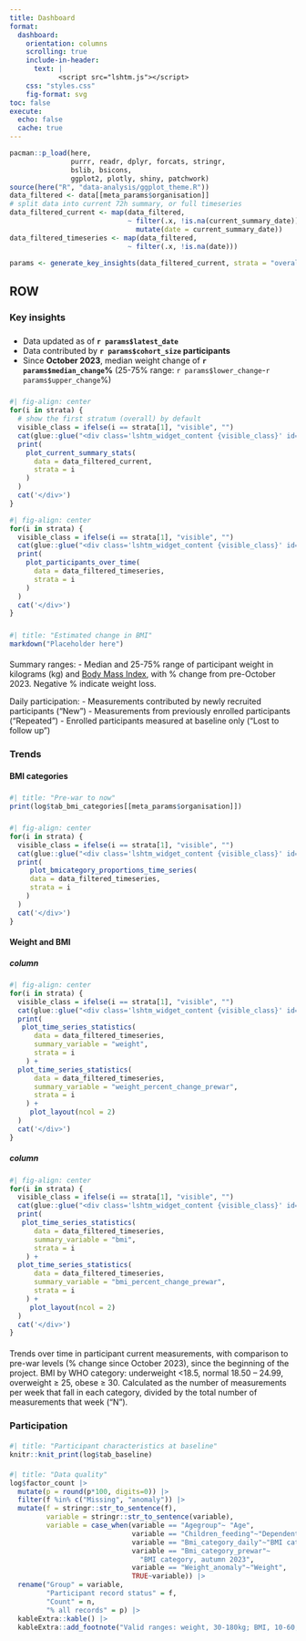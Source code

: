 ```yaml
---
title: Dashboard
format: 
  dashboard:
    orientation: columns
    scrolling: true
    include-in-header:
      text: |
            <script src="lshtm.js"></script>
    css: "styles.css"
    fig-format: svg
toc: false
execute: 
  echo: false
  cache: true
---
```


```r
pacman::p_load(here, 
               purrr, readr, dplyr, forcats, stringr,
               bslib, bsicons,
               ggplot2, plotly, shiny, patchwork)
source(here("R", "data-analysis/ggplot_theme.R"))
data_filtered <- data[[meta_params$organisation]]
# split data into current 72h summary, or full timeseries
data_filtered_current <- map(data_filtered,
                             ~ filter(.x, !is.na(current_summary_date)) |> 
                               mutate(date = current_summary_date))
data_filtered_timeseries <- map(data_filtered,
                             ~ filter(.x, !is.na(date)))

params <- generate_key_insights(data_filtered_current, strata = "overall")
```

## ROW {.tabset}

### Key insights

####

##### {width="20%"}

::: {.card}
- Data updated as of **`r params$latest_date`**
- Data contributed by **`r params$cohort_size` participants**
- Since **October 2023**, median weight change of **`r params$median_change`%** (25-75% range: `r params$lower_change`-`r params$upper_change`%)
:::

##### 

::: {.card .current_summary_card .lshtm_widget title="Current summary" fill="false"}
<div class="lshtm_widget_identifier" id="current_summary">
```r
#| fig-align: center
for(i in strata) {
  # show the first stratum (overall) by default
  visible_class = ifelse(i == strata[1], "visible", "")
  cat(glue::glue("<div class='lshtm_widget_content {visible_class}' id='current_summary_{i}'>"))
  print(
    plot_current_summary_stats(
      data = data_filtered_current,
      strata = i
    )
  )
  cat('</div>')
}
```
</div>
:::

::: {.card .participants_card .lshtm_widget fill="false"}
<div class="lshtm_widget_identifier" id="participants">
```r
#| fig-align: center
for(i in strata) {
  visible_class = ifelse(i == strata[1], "visible", "")
  cat(glue::glue("<div class='lshtm_widget_content {visible_class}' id='participants_{i}'>"))
  print(
    plot_participants_over_time(
      data = data_filtered_timeseries,
      strata = i
    )
  )
  cat('</div>')
}
```
</div>
:::

##### 

```r
#| title: "Estimated change in BMI"
markdown("Placeholder here")
```

#### {height="15%"}

::: {.callout-note collapse="true" title="Data" appearance="simple"}
Summary ranges:
- Median and 25-75% range of participant weight in kilograms (kg) and [Body Mass Index](https://www.cdc.gov/bmi/adult-calculator/index.html?), with % change from pre-October 2023. Negative % indicate weight loss.

Daily participation:
- Measurements contributed by newly recruited participants ("New")
- Measurements from previously enrolled participants ("Repeated")
- Enrolled participants measured at baseline only ("Lost to follow up")
:::

<!--- new tab ------------------------------------------------------------>
### Trends {.tabset}

#### BMI categories

##### {width="70%"}

```r
#| title: "Pre-war to now"
print(log$tab_bmi_categories[[meta_params$organisation]])
```

##### {width="30%"}

::: {.card .bmi_cat_card .lshtm_widget fill="false" title="BMI category % by week"}
<div class="lshtm_widget_identifier" id="bmi_cat">
```r
#| fig-align: center
for(i in strata) {
  visible_class = ifelse(i == strata[1], "visible", "")
  cat(glue::glue("<div class='lshtm_widget_content {visible_class}' id='bmi_cat_{i}'>"))
  print(
     plot_bmicategory_proportions_time_series(
     data = data_filtered_timeseries,
     strata = i
    )
  )
  cat('</div>')
}
```
</div>
:::

#### Weight and BMI

##### column

::: {.card .weight_trend_card .lshtm_widget fill="false"}
<div class="lshtm_widget_identifier" id="weight_trend">
```r
#| fig-align: center
for(i in strata) {
  visible_class = ifelse(i == strata[1], "visible", "")
  cat(glue::glue("<div class='lshtm_widget_content {visible_class}' id='weight_trend_{i}'>"))
  print(
   plot_time_series_statistics(
      data = data_filtered_timeseries,
      summary_variable = "weight",
      strata = i
    ) +
  plot_time_series_statistics(
      data = data_filtered_timeseries,
      summary_variable = "weight_percent_change_prewar",
      strata = i
    ) +
     plot_layout(ncol = 2)
  )
  cat('</div>')
}
```
</div>
:::

##### column

::: {.card .bmi_trend_card .lshtm_widget fill="false"}
<div class="lshtm_widget_identifier" id="bmi_trend">
```r
#| fig-align: center
for(i in strata) {
  visible_class = ifelse(i == strata[1], "visible", "")
  cat(glue::glue("<div class='lshtm_widget_content {visible_class}' id='bmi_trend_{i}'>"))
  print(
   plot_time_series_statistics(
      data = data_filtered_timeseries,
      summary_variable = "bmi",
      strata = i
    ) +
  plot_time_series_statistics(
      data = data_filtered_timeseries,
      summary_variable = "bmi_percent_change_prewar",
      strata = i
    ) +
     plot_layout(ncol = 2)
  )
  cat('</div>')
}
```
</div>
:::

####

::: {.callout-note collapse="true" appearance="minimnal"}
Trends over time in participant current measurements, with comparison to pre-war levels (% change since October 2023), since the beginning of the project. BMI by WHO category: underweight <18.5, normal 18.50 – 24.99, overweight ≥ 25, obese ≥ 30. Calculated as the number of measurements per week that fall in each category, divided by the total number of measurements that week ("N").
:::

### Participation

####

```r
#| title: "Participant characteristics at baseline"
knitr::knit_print(log$tab_baseline)
```

#### 

```r
#| title: "Data quality"
log$factor_count |> 
  mutate(p = round(p*100, digits=0)) |> 
  filter(f %in% c("Missing", "anomaly")) |> 
  mutate(f = stringr::str_to_sentence(f),
         variable = stringr::str_to_sentence(variable),
         variable = case_when(variable == "Agegroup"~ "Age",
                              variable == "Children_feeding"~"Dependent children",
                              variable == "Bmi_category_daily"~"BMI category, current",
                              variable == "Bmi_category_prewar"~
                                "BMI category, autumn 2023",
                              variable == "Weight_anomaly"~"Weight",
                              TRUE~variable)) |> 
  rename("Group" = variable, 
         "Participant record status" = f, 
         "Count" = n, 
         "% all records" = p) |> 
  kableExtra::kable() |> 
  kableExtra::add_footnote("Valid ranges: weight, 30-180kg; BMI, 10-60; age, 16-99 years; dependent children, 0-20")
```

